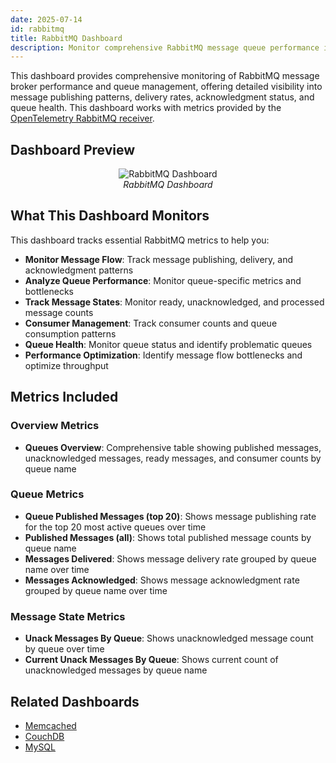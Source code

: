 ```yaml
---
date: 2025-07-14
id: rabbitmq
title: RabbitMQ Dashboard
description: Monitor comprehensive RabbitMQ message queue performance including message publishing, delivery, acknowledgments, and queue status using OpenTelemetry metrics for optimal message broker management.
---
```


This dashboard provides comprehensive monitoring of RabbitMQ message broker performance and queue management, offering detailed visibility into message publishing patterns, delivery rates, acknowledgment status, and queue health. This dashboard works with metrics provided by the [OpenTelemetry RabbitMQ receiver](https://github.com/open-telemetry/opentelemetry-collector-contrib/blob/main/receiver/rabbitmqreceiver).

## Dashboard Preview

<figure data-zoomable align='center'>
    <img src="/img/docs/dashboards/dashboard-templates/rabbitmq.webp" alt="RabbitMQ Dashboard"/>
    <figcaption><i>RabbitMQ Dashboard</i></figcaption>
</figure>

<div className="flex justify-center">
  <DashboardActions 
    dashboardJsonUrl="https://raw.githubusercontent.com/SigNoz/dashboards/refs/heads/main/rabbitmq/rabbitmq.json"
    dashboardName="RabbitMQ"
  />
</div>

## What This Dashboard Monitors

This dashboard tracks essential RabbitMQ metrics to help you:

- **Monitor Message Flow**: Track message publishing, delivery, and acknowledgment patterns
- **Analyze Queue Performance**: Monitor queue-specific metrics and bottlenecks
- **Track Message States**: Monitor ready, unacknowledged, and processed message counts
- **Consumer Management**: Track consumer counts and queue consumption patterns
- **Queue Health**: Monitor queue status and identify problematic queues
- **Performance Optimization**: Identify message flow bottlenecks and optimize throughput

## Metrics Included

### Overview Metrics
- **Queues Overview**: Comprehensive table showing published messages, unacknowledged messages, ready messages, and consumer counts by queue name

### Queue Metrics
- **Queue Published Messages (top 20)**: Shows message publishing rate for the top 20 most active queues over time
- **Published Messages (all)**: Shows total published message counts by queue name
- **Messages Delivered**: Shows message delivery rate grouped by queue name over time
- **Messages Acknowledged**: Shows message acknowledgment rate grouped by queue name over time

### Message State Metrics
- **Unack Messages By Queue**: Shows unacknowledged message count by queue over time
- **Current Unack Messages By Queue**: Shows current count of unacknowledged messages by queue name

## Related Dashboards

- [Memcached](/docs/dashboards/dashboard-templates/memcached)
- [CouchDB](/docs/dashboards/dashboard-templates/couchdb)
- [MySQL](/docs/dashboards/dashboard-templates/mysql)